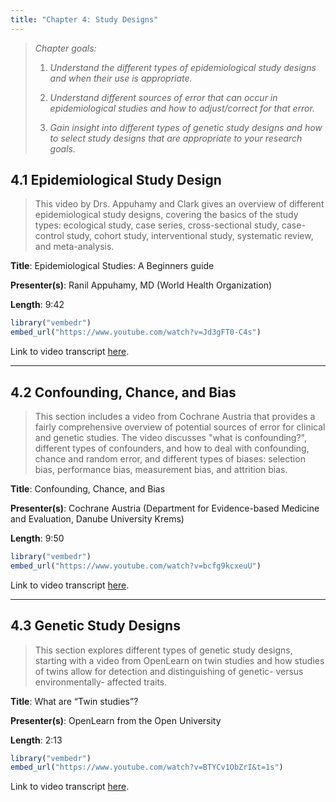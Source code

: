 ```yaml
---
title: "Chapter 4: Study Designs"
---
```


> *Chapter goals:*
>
> 1.  *Understand the different types of epidemiological study designs and when their use is appropriate.*
>
> 2.  *Understand different sources of error that can occur in epidemiological studies and how to adjust/correct for that error.*
>
> 3.  *Gain insight into different types of genetic study designs and how to select study designs that are appropriate to your research goals.*

## 4.1 Epidemiological Study Design {#sec-section1}

> This video by Drs. Appuhamy and Clark gives an overview of different epidemiological study designs, covering the basics of the study types: ecological study, case series, cross-sectional study, case-control study, cohort study, interventional study, systematic review, and meta-analysis.

**Title**: Epidemiological Studies: A Beginners guide

**Presenter(s)**: Ranil Appuhamy, MD (World Health Organization)

**Length**: 9:42

```r
library("vembedr")
embed_url("https://www.youtube.com/watch?v=Jd3gFT0-C4s")
```

Link to video transcript [here](chapter4.1_transcript.qmd).

------------------------------------------------------------------------

## 4.2 Confounding, Chance, and Bias {#sec-section2}

> This section includes a video from Cochrane Austria that provides a fairly comprehensive overview of potential sources of error for clinical and genetic studies. The video discusses \"what is confounding?\", different types of confounders, and how to deal with confounding, chance and random error, and different types of biases: selection bias, performance bias, measurement bias, and attrition bias. 

**Title**: Confounding, Chance, and Bias

**Presenter(s)**: Cochrane Austria (Department for Evidence-based Medicine and Evaluation, Danube University Krems)

**Length**: 9:50

```r
library("vembedr")
embed_url("https://www.youtube.com/watch?v=bcfg9kcxeuU")
```

Link to video transcript [here](chapter4.2_transcript.qmd).

------------------------------------------------------------------------

## 4.3 Genetic Study Designs {#sec-section3}

> This section explores different types of genetic study designs, starting with a video from OpenLearn on twin studies and how studies of twins allow for detection and distinguishing of genetic- versus environmentally- affected traits.

**Title**: What are "Twin studies"?

**Presenter(s)**: OpenLearn from the Open University

**Length**: 2:13

```r
library("vembedr")
embed_url("https://www.youtube.com/watch?v=BTYCv1ObZrI&t=1s")
```

Link to video transcript [here](chapter4.3_transcript.qmd#sec-video1).
